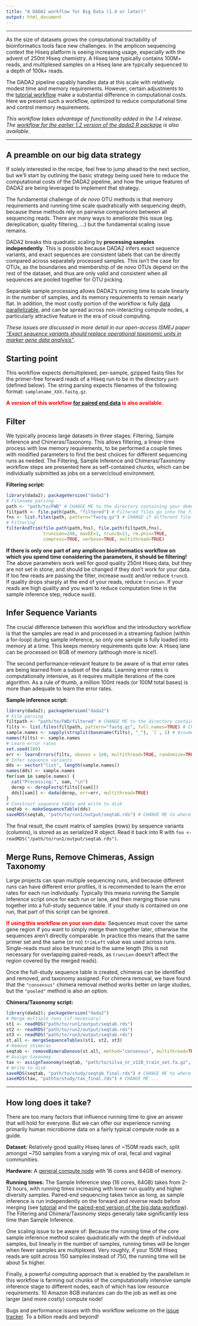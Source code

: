 ```yaml
---
title: "A DADA2 workflow for Big Data (1.4 or later)"
output: html_document
---
```


--------------------------

As the size of datasets grows the computational tractability of bioinformatics tools face new challenges. In the amplicon sequencing context the Hiseq platform is seeing increasing usage, especially with the advent of 250nt Hiseq chemistry. A Hiseq lane typically contains 100M+ reads, and multiplexed samples on a Hiseq lane are typically sequenced to a depth of 100k+ reads.

The DADA2 pipeline capably handles data at this scale with relatively modest time and memory requirements. However, certain adjustments to the [tutorial workflow](tutorial.html) make a substantial difference in computational costs. Here we present such a workflow, optimized to reduce computational time and control memory requirements.

*This workflow takes advantage of functionality added in the 1.4 release. The [workflow for the earlier 1.2 version of the dada2 R package](bigdata_1_2.html) is also available.*

--------------------------

## A preamble on our big data strategy

If solely interested in the recipe, feel free to jump ahead to the next section, but we'll start by outlining the basic strategy being used here to reduce the computational costs of the DADA2 pipeline, and how the unique features of DADA2 are being leveraged to implement that strategy.

The fundamental challenge of *de novo* OTU methods is that memory requirements and running time scale quadratically with sequencing depth, because these methods rely on pairwise comparisons between all sequencing reads. There are many ways to ameliorate this issue (eg. dereplication, quality filtering, ...) but the fundamental scaling issue remains.

DADA2 breaks this quadratic scaling by **processing samples independently**. This is possible because DADA2 infers exact sequence variants, and exact sequences are consistent labels that can be directly compared across separately processed samples. This isn't the case for OTUs, as the boundaries and membership of de novo OTUs depend on the rest of the dataset, and thus are only valid and consistent when all sequences are pooled together for OTU picking. 

Separable sample processing allows DADA2's running time to scale linearly in the number of samples, and its memory requirements to remain nearly flat. In addition, the most costly portion of the workflow is fully [data parallelizable](https://en.wikipedia.org/wiki/Data_parallelism), and can be spread across non-interacting compute nodes, a particularly attractive feature in the era of cloud computing.

*These issues are discussed in more detail in our open-access ISMEJ paper ["Exact sequence variants should replace operational taxonomic units in marker gene data analysis"](http://dx.doi.org/10.1038/ismej.2017.119)*.

## Starting point

This workflow expects demultiplexed, per-sample, gzipped fastq files for the primer-free forward reads of a Hiseq run to be in the directory `path` (defined below). The string parsing expects filenames of the following format: `samplename_XXX.fastq.gz`.

**<span style="color:red">A version of this workflow [for paired end data](bigdata_paired.html) is also available.**

## Filter

We typically process large datasets in three stages: Filtering, Sample Inference and Chimeras/Taxonomy. This allows filtering, a linear-time process with low memory requirements, to be performed a couple times with modified parameters to find the best choices for different sequencing runs as needed. The Filtering, Sample Inference and Chimeras/Taxonomy workflow steps are presented here as self-contained chunks, which can be individually submitted as jobs on a server/cloud environment.

**Filtering script:**
```r
library(dada2); packageVersion("dada2")
# Filename parsing
path <- "path/to/FWD" # CHANGE ME to the directory containing your demultiplexed fastq files
filtpath <- file.path(path, "filtered") # Filtered files go into the filtered/ subdirectory
fns <- list.files(path, pattern="fastq.gz") # CHANGE if different file extensions
# Filtering
filterAndTrim(file.path(path,fns), file.path(filtpath,fns), 
              truncLen=240, maxEE=1, truncQ=11, rm.phix=TRUE,
              compress=TRUE, verbose=TRUE, multithread=TRUE)
```

**If there is only one part of any amplicon bioinformatics workflow on which you spend time considering the parameters, it should be filtering!** The above parameters work well for good quality 250nt Hiseq data, but they are not set in stone, and should be changed if they don't work for your data. If too few reads are passing the filter, increase `maxEE` and/or reduce `truncQ`. If quality drops sharply at the end of your reads, reduce `truncLen`. If your reads are high quality and you want to reduce computation time in the sample inference step, reduce `maxEE`.

## Infer Sequence Variants

The crucial difference between this workflow and the introductory workflow is that the samples are read in and processed in a streaming fashion (within a for-loop) during sample inference, so only one sample is fully loaded into memory at a time. This keeps memory requirements quite low: A Hiseq lane can be processed on 8GB of memory (although more is nice!).

The second performance-relevant feature to be aware of is that error rates are being learned from a subset of the data. Learning error rates is computationally intensive, as it requires multiple iterations of the core algorithm. As a rule of thumb, a million 100nt reads (or 100M total bases) is more than adequate to learn the error rates.

**Sample inference script:**
```r
library(dada2); packageVersion("dada2")
# File parsing
filtpath <- "path/to/FWD/filtered" # CHANGE ME to the directory containing your filtered fastq files
filts <- list.files(filtpath, pattern="fastq.gz", full.names=TRUE) # CHANGE if different file extensions
sample.names <- sapply(strsplit(basename(filts), "_"), `[`, 1) # Assumes filename = sample_XXX.fastq.gz
names(filts) <- sample.names
# Learn error rates
set.seed(100)
err <- learnErrors(filts, nbases = 1e8, multithread=TRUE, randomize=TRUE)
# Infer sequence variants
dds <- vector("list", length(sample.names))
names(dds) <- sample.names
for(sam in sample.names) {
  cat("Processing:", sam, "\n")
  derep <- derepFastq(filts[[sam]])
  dds[[sam]] <- dada(derep, err=err, multithread=TRUE)
}
# Construct sequence table and write to disk
seqtab <- makeSequenceTable(dds)
saveRDS(seqtab, "path/to/run1/output/seqtab.rds") # CHANGE ME to where you want sequence table saved
```

The final result, the count matrix of samples (rows) by sequence variants (columns), is stored as as serialized R object. Read it back into R with `foo <- readRDS("/path/to/run1/output/seqtab.rds")`.

## Merge Runs, Remove Chimeras, Assign Taxonomy

Large projects can span multiple sequencing runs, and because different runs can have different error profiles, it is recommended to learn the error rates for each run individually. Typically this means running the Sample Inference script once for each run or lane, and then merging those runs together into a full-study sequence table. If your study is contained on one run, that part of this script can be ignored.

**<span style="color:red">If using this workflow on your own data:</span>** Sequences must cover the same gene region if you want to simply merge them together later, otherwise the sequences aren't directly comparable. In practice this means that the same primer set and the same (or no) `trimLeft` value was used across runs. Single-reads must also be truncated to the same length (this is not necessary for overlapping paired-reads, as `truncLen` doesn't affect the region covered by the merged reads).

Once the full-study sequence table is created, chimeras can be identified and removed, and taxonomy assigned. For chimera removal, we have found that the `"consensus"` chimera removal method works better on large studies, but the `"pooled"` method is also an option.

**Chimera/Taxonomy script:**
```r
library(dada2); packageVersion("dada2")
# Merge multiple runs (if necessary)
st1 <- readRDS("path/to/run1/output/seqtab.rds")
st2 <- readRDS("path/to/run2/output/seqtab.rds")
st3 <- readRDS("path/to/run3/output/seqtab.rds")
st.all <- mergeSequenceTables(st1, st2, st3)
# Remove chimeras
seqtab <- removeBimeraDenovo(st.all, method="consensus", multithread=TRUE)
# Assign taxonomy
tax <- assignTaxonomy(seqtab, "path/to/silva_nr_v128_train_set.fa.gz", multithread=TRUE)
# Write to disk
saveRDS(seqtab, "path/to/study/seqtab_final.rds") # CHANGE ME to where you want sequence table saved
saveRDS(tax, "pathto/study/tax_final.rds") # CHANGE ME ...
```

--------------------------

## How long does it take?

There are too many factors that influence running time to give an answer that will hold for everyone. But we can offer our experience running primarily human microbiome data on a fairly typical compute node as a guide.

**Dataset:** Relatively good quality Hiseq lanes of ~150M reads each, split amongst ~750 samples from a varying mix of oral, fecal and vaginal communities.

**Hardware:** A [general compute node](http://sherlock.stanford.edu/mediawiki/index.php/Main_Page) with 16 cores and 64GB of memory.

**Running times:** The Sample Inference step (16 cores, 64GB) takes from 2-12 hours, with running times increasing with lower run quality and higher diversity samples. Paired-end sequencing takes twice as long, as sample inference is run independently on the forward and reverse reads before merging (see [tutorial](tutorial.html) and the [paired-end version of the big data workflow](bigdata_paired.html)). The Filtering and Chimera/Taxonomy steps generally take significantly less time than Sample Inference.

One scaling issue to be aware of: Because the running time of the core sample inference method scales quadratically with the depth of individual samples, but linearly in the number of samples, running times will be longer when fewer samples are multiplexed. Very roughly, if your 150M Hiseq reads are split across 150 samples instead of 750, the running time will be about 5x higher.

Finally, a powerful computing approach that is enabled by the parallelism in this workflow is farming out chunks of the computationally intensive sample inference stage to different nodes, each of which has low resource requirements. 10 Amazon 8GB instances can do the job as well as one larger (and more costly) compute node!

Bugs and performance issues with this workflow welcome on the [issue tracker](https://github.com/benjjneb/dada2/issues). To a billion reads and beyond!
